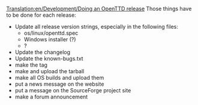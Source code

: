 [[Translation:en/Development/Doing an OpenTTD release]]
Those things have to be done for each release:

*Update all release version strings, especially in the following files:
**os/linux/openttd.spec
**Windows installer (?)
**?
*Update the changelog
*Update the known-bugs.txt
*make the tag
*make and upload the tarball
*make all OS builds and upload them
*put a news message on the website
*put a message on the SourceForge project site
*make a forum announcement